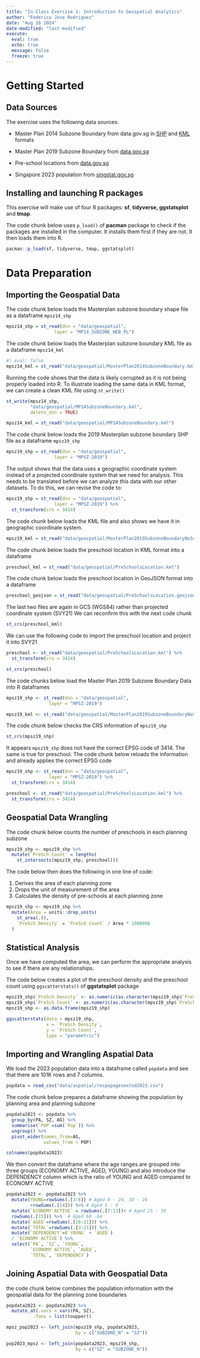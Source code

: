```yaml
---
title: "In-Class Exercise 1: Introduction to Geospatial Analytics"
author: "Federico Jose Rodriguez"
date: "Aug 26 2024"
date-modified: "last-modified"
execute: 
  eval: true
  echo: true
  message: false
  freeze: true
---
```


# Getting Started

## Data Sources

The exercise uses the following data sources:

-   Master Plan 2014 Subzone Boundary from data.gov.sg in [SHP](https://beta.data.gov.sg/datasets/d_d14da225fccf921049ab64238ff473d9/view) and [KML](https://beta.data.gov.sg/datasets/d_5cb80a95445f236737f6bc2bfe5f159d/view) formats

-   Master Plan 2019 Subzone Boundary from [data.gov.sg](https://beta.data.gov.sg/datasets/d_0900fdcfdb4666fe2a630f37a532fc06/view)

-   Pre-school locations from [data.gov.sg](https://beta.data.gov.sg/datasets/d_a72bcd23e208d995f3bd4eececeaca43/view)

-   Singapore 2023 population from [singstat.gov.sg](https://www.singstat.gov.sg/-/media/files/find_data/population/statistical_tables/respopagesextod2023.ashx)

## Installing and launching R packages

This exercise will make use of four R packages: **sf**, **tidyverse, ggstatsplot** and **tmap**.

The code chunk below uses `p_load()` of **pacman** package to check if the packages are installed in the computer. It installs them first if they are not. It then loads them into R.

```r
pacman::p_load(sf, tidyverse, tmap, ggstatsplot)
```

# Data Preparation

## Importing the Geospatial Data

The code chunk below loads the Masterplan subzone boundary shape file as a dataframe `mpsz14_shp`

```r
mpsz14_shp = st_read(dsn = "data/geospatial", 
                  layer = "MP14_SUBZONE_WEB_PL")
```

The code chunk below loads the Masterplan subzone boundary KML file as a dataframe `mpsz14_kml`

```r
#| eval: false
mpsz14_kml = st_read("data/geospatial/MasterPlan2014SubzoneBoundary.kml")
```

Running the code shows that the data is likely corrupted as it is not being properly loaded into R. To illustrate loading the same data in KML format, we can create a clean KML file using `st_write()`

```r
st_write(mpsz14_shp,
         "data/geospatial/MP14SubzoneBoundary.kml",
         delete_dsn = TRUE)

mpsz14_kml = st_read("data/geospatial/MP14SubzoneBoundary.kml")
```

The code chunk below loads the 2019 Masterplan subzone boundary SHP file as a dataframe `mpsz19_shp`

```r
mpsz19_shp = st_read(dsn = "data/geospatial", 
                  layer = "MPSZ-2019")
```

The output shows that the data uses a geographic coordinate system instead of a projected coordinate system that we need for analysis. This needs to be translated before we can analyze this data with our other datasets. To do this, we can revise the code to:

```r
mpsz19_shp = st_read(dsn = "data/geospatial", 
                  layer = "MPSZ-2019") %>%
  st_transform(crs = 3414)
```

The code chunk below loads the KML file and also shows we have it in geographic coordinate system.

```r
mpsz19_kml = st_read("data/geospatial/MasterPlan2019SubzoneBoundaryNoSeaKML.kml")
```

The code chunk below loads the preschool location in KML format into a dataframe

```r
preschool_kml = st_read("data/geospatial/PreSchoolsLocation.kml")
```

The code chunk below loads the preschool location in GeoJSON format into a dataframe

```r
preschool_geojson = st_read("data/geospatial/PreSchoolsLocation.geojson") 
```

The last two files are again in GCS (WGS84) rather than projected coordinate system (SVY21) We can reconfirm this with the next code chunk

```r
st_crs(preschool_kml)
```

We can use the following code to import the preschool location and project it into SVY21

```r
preschool <- st_read("data/geospatial/PreSchoolsLocation.kml") %>%
  st_transform(crs = 3414)
```

```r
st_crs(preschool)
```

The code chunks below load the Master Plan 2019 Subzone Boundary Data into R dataframes

```r
mpsz19_shp <- st_read(dsn = "data/geospatial",
                layer = "MPSZ-2019")
```

```r
mpsz19_kml <- st_read("data/geospatial/MasterPlan2019SubzoneBoundaryNoSeaKML.kml")
```

The code chunk below checks the CRS information of `mpsz19_shp`

```r
st_crs(mpsz19_shp)
```

It appears `mpsz19_shp` does not have the correct EPSG code of 3414. The same is true for preschool. The code chunk below reloads the information and already applies the correct EPSG code

```r
mpsz19_shp <- st_read(dsn = "data/geospatial",
                layer = "MPSZ-2019") %>%
  st_transform(crs = 3414)

preschool <- st_read("data/geospatial/PreSchoolsLocation.kml") %>%
  st_transform(crs = 3414)
```

## Geospatial Data Wrangling

The code chunk below counts the number of preschools in each planning subzone

```r
mpsz19_shp <- mpsz19_shp %>%
  mutate(`PreSch Count` = lengths(
    st_intersects(mpsz19_shp, preschool)))
```

The code below then does the following in one line of code:

1.  Derives the area of each planning zone
2.  Drops the unit of measurement of the area
3.  Calculates the density of pre-schools at each planning zone

```r
mpsz19_shp <- mpsz19_shp %>%
  mutate(Area = units::drop_units(
    st_area(.)),
    `PreSch Density` = `PreSch Count` / Area * 1000000
  )
```

## Statistical Analysis

Once we have computed the area, we can perform the appropriate analysis to see if there are any relationships.

The code below creates a plot of the preschool density and the preschool count using `ggscatterstats()` of **ggstatsplot** package

```r
mpsz19_shp$`PreSch Density` <- as.numeric(as.character(mpsz19_shp$`PreSch Density`))
mpsz19_shp$`PreSch Count` <- as.numeric(as.character(mpsz19_shp$`PreSch Count`)) 
mpsz19_shp <- as.data.frame(mpsz19_shp)

ggscatterstats(data = mpsz19_shp,
               x = `PreSch Density`,
               y = `PreSch Count`,
               type = "parametric")
```

## Importing and Wrangling Aspatial Data

We load the 2023 population data into a dataframe called `popdata` and see that there are 101K rows and 7 columns.

```r
popdata = read_csv("data/aspatial/respopagesextod2023.csv")
```

The code chunk below prepares a dataframe showing the population by planning area and planning subzone

```r
popdata2023 <- popdata %>% 
  group_by(PA, SZ, AG) %>% 
  summarise(`POP`=sum(`Pop`)) %>%  
  ungroup() %>% 
  pivot_wider(names_from=AG,
              values_from = POP)

colnames(popdata2023)
```

We then convert the dataframe where the age ranges are grouped into three groups (ECONOMY ACTIVE, AGED, YOUNG) and also introduce the DEPENDENCY column which is the ratio of YOUNG and AGED compared to ECONOMY ACTIVE

```r
popdata2023 <- popdata2023 %>%
  mutate(YOUNG=rowSums(.[3:6]) # Aged 0 - 24, 10 - 24
         +rowSums(.[14])) %>% # Aged 5 - 9
  mutate(`ECONOMY ACTIVE` = rowSums(.[7:13])+ # Aged 25 - 59
  rowSums(.[15])) %>%  # Aged 60 -64
  mutate(`AGED`=rowSums(.[16:21])) %>%
  mutate(`TOTAL`=rowSums(.[3:21])) %>%
  mutate(`DEPENDENCY`=(`YOUNG` + `AGED`)
  / `ECONOMY ACTIVE`) %>% 
  select(`PA`, `SZ`, `YOUNG`, 
         `ECONOMY ACTIVE`, `AGED`,
         `TOTAL`, `DEPENDENCY`)
```

## Joining Aspatial Data with Geospatial Data

the code chunk below combines the population information with the geospatial data for the planning zone boundaries

```r
popdata2023 <- popdata2023 %>%
  mutate_at(.vars = vars(PA, SZ), 
          .funs = list(toupper)) 

mpsz_pop2023 <- left_join(mpsz19_shp, popdata2023,
                          by = c("SUBZONE_N" = "SZ"))

pop2023_mpsz <- left_join(popdata2023, mpsz19_shp, 
                          by = c("SZ" = "SUBZONE_N"))
```

